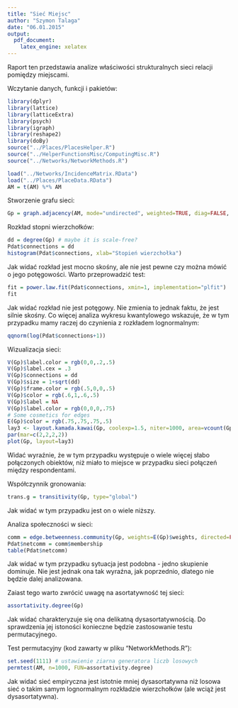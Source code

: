 ```yaml
---
title: "Sieć Miejsc"
author: "Szymon Talaga"
date: "06.01.2015"
output:
  pdf_document:
    latex_engine: xelatex
---
```


Raport ten przedstawia analize właściwości strukturalnych sieci relacji pomiędzy miejscami. 

Wczytanie danych, funkcji i pakietów:

```r
library(dplyr)
library(lattice)
library(latticeExtra)
library(psych)
library(igraph)
library(reshape2)
library(doBy)
source("../Places/PlacesHelper.R")
source("../HelperFunctionsMisc/ComputingMisc.R")
source("../Networks/NetworkMethods.R")

load("../Networks/IncidenceMatrix.RData")
load("../Places/PlaceData.RData")
AM = t(AM) %*% AM
```

Stworzenie grafu sieci:

```r
Gp = graph.adjacency(AM, mode="undirected", weighted=TRUE, diag=FALSE, add.rownames=TRUE)
```

Rozkład stopni wierzchołków:

```r
dd = degree(Gp) # maybe it is scale-free?
Pdat$connections = dd
histogram(Pdat$connections, xlab="Stopień wierzchołka")
```

Jak widać rozkład jest mocno skośny, ale nie jest pewne czy można mówić o jego potęgowości. Warto przeprowadzić test:

```r
fit = power.law.fit(Pdat$connections, xmin=1, implementation="plfit")
fit
```

Jak widać rozkład nie jest potęgowy. Nie zmienia to jednak faktu, że jest silnie skośny. Co więcej analiza wykresu kwantylowego wskazuje, że w tym przypadku mamy raczej do czynienia z rozkładem lognormalnym:

```r
qqnorm(log(Pdat$connections+1))
```

Wizualizacja sieci:

```r
V(Gp)$label.color = rgb(0,0,.2,.5)
V(Gp)$label.cex = .3
V(Gp)$connections = dd
V(Gp)$size = 1+sqrt(dd)
V(Gp)$frame.color = rgb(.5,0,0,.5)
V(Gp)$color = rgb(.6,1,.6,.5)
V(Gp)$label = NA
V(Gp)$label.color = rgb(0,0,0,.75)
# Some cosmetics for edges
E(Gp)$color = rgb(.75,.75,.75,.5)
lay3 <- layout.kamada.kawai(Gp, coolexp=1.5, niter=1000, area=vcount(Gp)^3.5)
par(mar=c(2,2,2,2))
plot(Gp, layout=lay3)
```

Widać wyraźnie, że w tym przypadku występuje o wiele więcej słabo połączonych obiektów, niż miało to miejsce w przypadku sieci połączeń między respondentami.

Współczynnik gronowania:

```r
trans.g = transitivity(Gp, type="global")
```

Jak widać w tym przypadku jest on o wiele niższy.

Analiza społeczności w sieci:

```r
comm = edge.betweenness.community(Gp, weights=E(Gp)$weights, directed=FALSE)
Pdat$netcomm = comm$membership
table(Pdat$netcomm)
```

Jak widać w tym przypadku sytuacja jest podobna - jedno skupienie dominuje. Nie jest jednak ona tak wyraźna, jak poprzednio, dlatego nie będzie dalej analizowana.

Zaiast tego warto zwrócić uwagę na asortatywność tej sieci:

```r
assortativity.degree(Gp)
```

Jak widać charakteryzuje się ona delikatną dysasortatywnością. Do sprawdzenia jej istoności konieczne będzie zastosowanie testu permutacyjnego.

Test permutacyjny (kod zawarty w pliku "NetworkMethods.R"):

```r
set.seed(1111) # ustawienie ziarna generatora liczb losowych
permtest(AM, n=1000, FUN=assortativity.degree)
```

Jak widać sieć empiryczna jest istotnie mniej dysasortatywna niż losowa sieć o takim samym lognormalnym rozkładzie wierzchołków (ale wciąż jest dysasortatywna).
